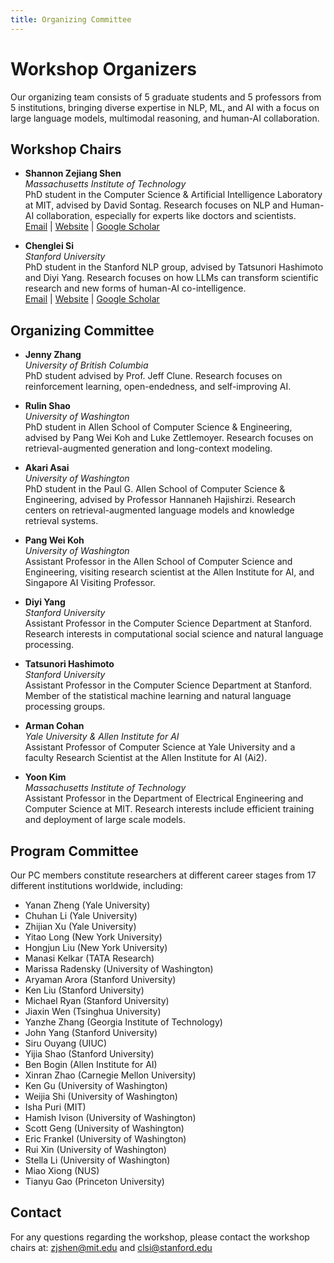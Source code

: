 ```yaml
---
title: Organizing Committee
---
```


# Workshop Organizers

Our organizing team consists of 5 graduate students and 5 professors from 5 institutions, bringing diverse expertise in NLP, ML, and AI with a focus on large language models, multimodal reasoning, and human-AI collaboration.

## Workshop Chairs

- **Shannon Zejiang Shen**  
  *Massachusetts Institute of Technology*  
  PhD student in the Computer Science & Artificial Intelligence Laboratory at MIT, advised by David Sontag. Research focuses on NLP and Human-AI collaboration, especially for experts like doctors and scientists.  
  [Email](mailto:zjshen@mit.edu) | [Website](https://shannonzsh.github.io) | [Google Scholar](https://scholar.google.com/citations?user=QXQzbjsAAAAJ)

- **Chenglei Si**  
  *Stanford University*  
  PhD student in the Stanford NLP group, advised by Tatsunori Hashimoto and Diyi Yang. Research focuses on how LLMs can transform scientific research and new forms of human-AI co-intelligence.  
  [Email](mailto:clsi@stanford.edu) | [Website](https://chenglei-si.github.io) | [Google Scholar](https://scholar.google.com/citations?user=Kj05oHYAAAAJ)

## Organizing Committee

- **Jenny Zhang**  
  *University of British Columbia*  
  PhD student advised by Prof. Jeff Clune. Research focuses on reinforcement learning, open-endedness, and self-improving AI.

- **Rulin Shao**  
  *University of Washington*  
  PhD student in Allen School of Computer Science & Engineering, advised by Pang Wei Koh and Luke Zettlemoyer. Research focuses on retrieval-augmented generation and long-context modeling.

- **Akari Asai**  
  *University of Washington*  
  PhD student in the Paul G. Allen School of Computer Science & Engineering, advised by Professor Hannaneh Hajishirzi. Research centers on retrieval-augmented language models and knowledge retrieval systems.

- **Pang Wei Koh**  
  *University of Washington*  
  Assistant Professor in the Allen School of Computer Science and Engineering, visiting research scientist at the Allen Institute for AI, and Singapore AI Visiting Professor.

- **Diyi Yang**  
  *Stanford University*  
  Assistant Professor in the Computer Science Department at Stanford. Research interests in computational social science and natural language processing.

- **Tatsunori Hashimoto**  
  *Stanford University*  
  Assistant Professor in the Computer Science Department at Stanford. Member of the statistical machine learning and natural language processing groups.

- **Arman Cohan**  
  *Yale University & Allen Institute for AI*  
  Assistant Professor of Computer Science at Yale University and a faculty Research Scientist at the Allen Institute for AI (Ai2).

- **Yoon Kim**  
  *Massachusetts Institute of Technology*  
  Assistant Professor in the Department of Electrical Engineering and Computer Science at MIT. Research interests include efficient training and deployment of large scale models.

## Program Committee

Our PC members constitute researchers at different career stages from 17 different institutions worldwide, including:

- Yanan Zheng (Yale University)
- Chuhan Li (Yale University)
- Zhijian Xu (Yale University)
- Yitao Long (New York University)
- Hongjun Liu (New York University)
- Manasi Kelkar (TATA Research)
- Marissa Radensky (University of Washington)
- Aryaman Arora (Stanford University)
- Ken Liu (Stanford University)
- Michael Ryan (Stanford University)
- Jiaxin Wen (Tsinghua University)
- Yanzhe Zhang (Georgia Institute of Technology)
- John Yang (Stanford University)
- Siru Ouyang (UIUC)
- Yijia Shao (Stanford University)
- Ben Bogin (Allen Institute for AI)
- Xinran Zhao (Carnegie Mellon University)
- Ken Gu (University of Washington)
- Weijia Shi (University of Washington)
- Isha Puri (MIT)
- Hamish Ivison (University of Washington)
- Scott Geng (University of Washington)
- Eric Frankel (University of Washington)
- Rui Xin (University of Washington)
- Stella Li (University of Washington)
- Miao Xiong (NUS)
- Tianyu Gao (Princeton University)

## Contact

For any questions regarding the workshop, please contact the workshop chairs at: [zjshen@mit.edu](mailto:zjshen@mit.edu) and [clsi@stanford.edu](mailto:clsi@stanford.edu)